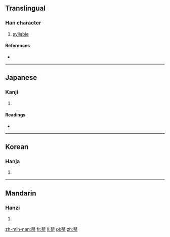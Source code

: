 ==Translingual==

===Han character===
{{Han char|rn=30|rad=口|as=09|sn=12|four=6632<sub>0</sub>|canj=口口戈中中 (RRILL)|ids=⿱[[吅]][[州]]}}

# [[syllable]]

====References====
* {{Han ref|kx=0198.020|dkj=03918|dj=0419.130|hdz=10655.030|uh=558C|ud=21900|bh=D876|bd=55414}}

----

==Japanese==

===Kanji===
{{ja-kanji|grade=|rs=口09}}

# {{defn|lang=ja|sort=口09}}

====Readings====
* {{ja-readings|on=[[しゅく]] (shuku), [[しゅう]] (shū)|kun=}}

----

==Korean==

===Hanja===
{{ko-hanja|hangeul=[[주]], [[죽]]|rv=ju, juk|mr=chu, chuk}}

# {{defn|lang=ko|sort=口09}}

----

==Mandarin==

===Hanzi===
{{cmn-hanzi|pin=[[nuò]] ([[nuo4]]), [[zhōu]] ([[zhou1]])|wg=no<sup>4</sup>, chou<sup>1</sup>}}

# {{defn|lang=cmn|sort=口09}}

[[zh-min-nan:喌]]
[[fr:喌]]
[[li:喌]]
[[pl:喌]]
[[zh:喌]]